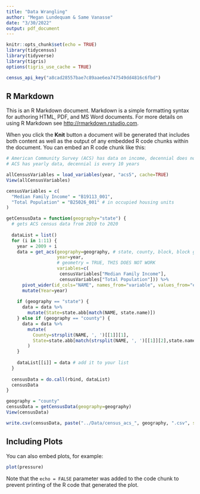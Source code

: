 ```yaml
---
title: "Data Wrangling"
author: "Megan Lundequam & Same Vanasse"
date: "3/30/2022"
output: pdf_document
---
```


```r
knitr::opts_chunk$set(echo = TRUE)
library(tidycensus)
library(tidyverse)
library(tigris)
options(tigris_use_cache = TRUE)

census_api_key("a8cad28557bae7c89aae6ea747549dd4816c6fbd")
```

## R Markdown

This is an R Markdown document. Markdown is a simple formatting syntax for authoring HTML, PDF, and MS Word documents. For more details on using R Markdown see <http://rmarkdown.rstudio.com>.

When you click the **Knit** button a document will be generated that includes both content as well as the output of any embedded R code chunks within the document. You can embed an R code chunk like this:

```r
# American Community Survey (ACS) has data on income, decennial does not
# ACS has yearly data, decennial is every 10 years

allCensusVariables = load_variables(year, "acs5", cache=TRUE)
View(allCensusVariables)

censusVariables = c(
  "Median Family Income" = "B19113_001",
  "Total Population" = "B25026_001" # in occupied housing units
)

getCensusData = function(geography="state") {
  # gets ACS census data from 2010 to 2020
  
  dataList = list()
  for (i in 1:11) {
    year = 2009 + i
    data = get_acs(geography=geography, # state, county, block, block group 
                   year=year,
                   # geometry = TRUE, THIS DOES NOT WORK
                   variables=c(
                    censusVariables["Median Family Income"],
                    censusVariables["Total Population"])) %>%
      pivot_wider(id_cols="NAME", names_from="variable", values_from="estimate") %>%
      mutate(Year=year)
    
    if (geography == "state") {
      data = data %>%
        mutate(State=state.abb[match(NAME, state.name)])
    } else if (geography == "county") {
      data = data %>%
        mutate(
          County=strsplit(NAME, ', ')[[1]][1],
          State=state.abb[match(strsplit(NAME, ', ')[[1]][2],state.name)]
        )
    }
    
    dataList[[i]] = data # add it to your list
  }
  
  censusData = do.call(rbind, dataList)
  censusData 
}

geography = "county"
censusData = getCensusData(geography=geography)
View(censusData)

write.csv(censusData, paste("../Data/census_acs_", geography, ".csv", sep=""))

```

## Including Plots

You can also embed plots, for example:

```r
plot(pressure)
```

Note that the `echo = FALSE` parameter was added to the code chunk to prevent printing of the R code that generated the plot.
